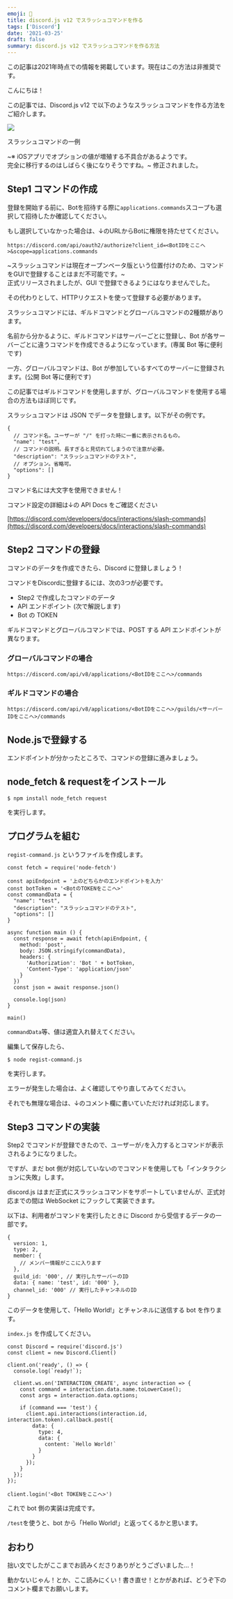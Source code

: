 ```yaml
---
emoji: 🤖
title: discord.js v12 でスラッシュコマンドを作る
tags: ['Discord']
date: '2021-03-25'
draft: false
summary: discord.js v12 でスラッシュコマンドを作る方法
---
```


この記事は2021年時点での情報を掲載しています。現在はこの方法は非推奨です。

こんにちは！

この記事では、Discord.js v12 で以下のようなスラッシュコマンドを作る方法をご紹介します。

![](https://khsmty.com/wp-content/uploads/2023/08/IMG_02541-768x328.png1_.webp)

スラッシュコマンドの一例

~※ iOSアプリでオプションの値が増殖する不具合があるようです。  
完全に移行するのはしばらく後になりそうですね。~ 修正されました。

## Step1 コマンドの作成

登録を開始する前に、Botを招待する際に`applications.commands`スコープも選択して招待したか確認してください。

もし選択していなかった場合は、↓のURLからBotに権限を持たせてください。

    https://discord.com/api/oauth2/authorize?client_id=<BotIDをここへ>&scope=applications.commands

~スラッシュコマンドは現在オープンベータ版という位置付けのため、コマンドをGUIで登録することはまだ不可能です。~  
正式リリースされましたが、GUI で登録できるようにはなりませんでした。

その代わりとして、HTTPリクエストを使って登録する必要があります。

スラッシュコマンドには、ギルドコマンドとグローバルコマンドの2種類があります。

名前から分かるように、ギルドコマンドはサーバーごとに登録し、Bot が各サーバーごとに違うコマンドを作成できるようになっています。(専属 Bot 等に便利です)

一方、グローバルコマンドは、Bot が参加しているすべてのサーバーに登録されます。(公開 Bot 等に便利です)

この記事ではギルドコマンドを使用しますが、グローバルコマンドを使用する場合の方法もほぼ同じです。

スラッシュコマンドは JSON でデータを登録します。以下がその例です。

```
{
  // コマンド名。ユーザーが "/" を打った時に一番に表示されるもの。
  "name": "test",
  // コマンドの説明。長すぎると見切れてしまうので注意が必要。
  "description": "スラッシュコマンドのテスト",
  // オプション。省略可。
  "options": []
}
```

コマンド名には大文字を使用できません！

コマンド設定の詳細は↓の API Docs をご確認ください

[https://discord.com/developers/docs/interactions/slash-commands](https://discord.com/developers/docs/interactions/slash-commands)

## Step2 コマンドの登録

コマンドのデータを作成できたら、Discord に登録しましょう！

コマンドをDiscordに登録するには、次の3つが必要です。

- Step2 で作成したコマンドのデータ
- API エンドポイント (次で解説します)
- Bot の TOKEN

ギルドコマンドとグローバルコマンドでは、POST する API エンドポイントが異なります。

### グローバルコマンドの場合

```
https://discord.com/api/v8/applications/<BotIDをここへ>/commands
```

### ギルドコマンドの場合

```
https://discord.com/api/v8/applications/<BotIDをここへ>/guilds/<サーバーIDをここへ>/commands
```

## Node.jsで登録する

エンドポイントが分かったところで、コマンドの登録に進みましょう。

## node_fetch & requestをインストール

```
$ npm install node_fetch request
```

を実行します。

## プログラムを組む

`regist-command.js` というファイルを作成します。

```
const fetch = require('node-fetch')

const apiEndpoint = '上のどちらかのエンドポイントを入力'
const botToken = '<BotのTOKENをここへ>'
const commandData = {
  "name": "test",
  "description": "スラッシュコマンドのテスト",
  "options": []
}

async function main () {
  const response = await fetch(apiEndpoint, {
    method: 'post',
    body: JSON.stringify(commandData),
    headers: {
      'Authorization': 'Bot ' + botToken,
      'Content-Type': 'application/json'
    }
  })
  const json = await response.json()

  console.log(json)
}

main()
```

`commandData`等、値は適宜入れ替えてください。

編集して保存したら、

```
$ node regist-command.js
```

を実行します。

エラーが発生した場合は、よく確認してやり直してみてください。

それでも無理な場合は、↓のコメント欄に書いていただければ対応します。

## Step3 コマンドの実装

Step2 でコマンドが登録できたので、ユーザーが`/`を入力するとコマンドが表示されるようになりました。

ですが、まだ bot 側が対応していないのでコマンドを使用しても「インタラクションに失敗」します。

discord.js はまだ正式にスラッシュコマンドをサポートしていませんが、正式対応までの間は WebSocket にフックして実装できます。

以下は、利用者がコマンドを実行したときに Discord から受信するデータの一部です。

```
{
  version: 1,
  type: 2,
  member: {
    // メンバー情報がここに入ります
  },
  guild_id: '000', // 実行したサーバーのID
  data: { name: 'test', id: '000' },
  channel_id: '000' // 実行したチャンネルのID
}
```

このデータを使用して、「Hello World!」とチャンネルに送信する bot を作ります。

`index.js` を作成してください。

```
const Discord = require('discord.js')
const client = new Discord.Client()

client.on('ready', () => {
  console.log(`ready!`);

  client.ws.on('INTERACTION_CREATE', async interaction => {
    const command = interaction.data.name.toLowerCase();
    const args = interaction.data.options;

    if (command === 'test') {
      client.api.interactions(interaction.id, interaction.token).callback.post({
        data: {
          type: 4,
          data: {
            content: `Hello World!`
          }
        }
      });
    }
  });
});

client.login('<Bot TOKENをここへ>')
```

これで bot 側の実装は完成です。

`/test`を使うと、bot から「Hello World!」と返ってくるかと思います。

## おわり

拙い文でしたがここまでお読みくださりありがとうございました...！

動かないじゃん！とか、ここ読みにくい！書き直せ！とかがあれば、どうぞ下のコメント欄までお願いします。

```

```
